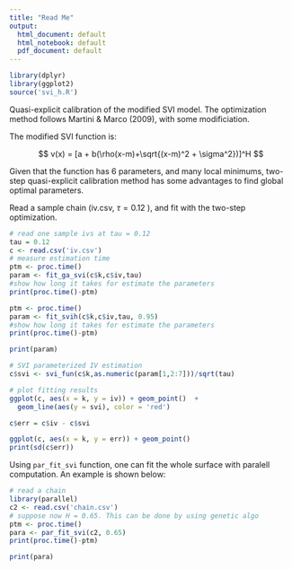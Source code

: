 ```yaml
---
title: "Read Me"
output:
  html_document: default
  html_notebook: default
  pdf_document: default
---
```

```r
library(dplyr)
library(ggplot2)
source('svi_h.R')

```

Quasi-explicit calibration of the modified SVI model. The optimization method follows Martini & Marco (2009), with some modificiation. 

The modified SVI function is:

$$ v(x) = [a + b(\rho(x-m)+\sqrt{(x-m)^2 + \sigma^2})]^H
$$

Given that the function has 6 parameters, and many local minimums, two-step quasi-explicit calibration method has some  advantages to find global optimal parameters. 

Read a sample chain (iv.csv, $\tau = 0.12$ ), and fit with the two-step optimization.

```r
# read one sample ivs at tau = 0.12
tau = 0.12
c <- read.csv('iv.csv')
# measure estimation time
ptm <- proc.time()
param <- fit_ga_svi(c$k,c$iv,tau)
#show how long it takes for estimate the parameters
print(proc.time()-ptm)

ptm <- proc.time()
param <- fit_svih(c$k,c$iv,tau, 0.95)
#show how long it takes for estimate the parameters
print(proc.time()-ptm)

print(param)
```

```r

# SVI parameterized IV estimation
c$svi <- svi_fun(c$k,as.numeric(param[1,2:7]))/sqrt(tau)

# plot fitting results
ggplot(c, aes(x = k, y = iv)) + geom_point()  + 
  geom_line(aes(y = svi), color = 'red')
```

```r
c$err = c$iv - c$svi

ggplot(c, aes(x = k, y = err)) + geom_point()
print(sd(c$err))
```
Using `par_fit_svi` function, one can fit the whole surface with paralell computation. An example is shown below:
```r
# read a chain
library(parallel)
c2 <- read.csv('chain.csv')
# suppose now H = 0.65. This can be done by using genetic algo
ptm <- proc.time()
para <- par_fit_svi(c2, 0.65)
print(proc.time()-ptm)

print(para)
```


